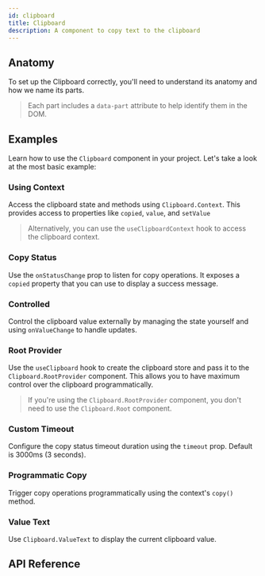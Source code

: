 ```yaml
---
id: clipboard
title: Clipboard
description: A component to copy text to the clipboard
---
```


<ComponentPreview id="Clipboard" />

## Anatomy

To set up the Clipboard correctly, you'll need to understand its anatomy and how we name its parts.

> Each part includes a `data-part` attribute to help identify them in the DOM.

<Anatomy id="clipboard" />

## Examples

Learn how to use the `Clipboard` component in your project. Let's take a look at the most basic example:

<Example id="basic" />

### Using Context

Access the clipboard state and methods using `Clipboard.Context`. This provides access to properties like `copied`,
`value`, and `setValue`

> Alternatively, you can use the `useClipboardContext` hook to access the clipboard context.

<Example id="context" />

### Copy Status

Use the `onStatusChange` prop to listen for copy operations. It exposes a `copied` property that you can use to display
a success message.

<Example id="copy-status" />

### Controlled

Control the clipboard value externally by managing the state yourself and using `onValueChange` to handle updates.

<Example id="controlled" />

### Root Provider

Use the `useClipboard` hook to create the clipboard store and pass it to the `Clipboard.RootProvider` component. This
allows you to have maximum control over the clipboard programmatically.

> If you're using the `Clipboard.RootProvider` component, you don't need to use the `Clipboard.Root` component.

<Example id="root-provider" />

### Custom Timeout

Configure the copy status timeout duration using the `timeout` prop. Default is 3000ms (3 seconds).

<Example id="custom-timeout" />

### Programmatic Copy

Trigger copy operations programmatically using the context's `copy()` method.

<Example id="programmatic" />

### Value Text

Use `Clipboard.ValueText` to display the current clipboard value.

<Example id="value-text" />

## API Reference

<ComponentTypes id="clipboard" />
